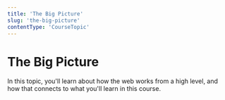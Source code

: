 ```yaml
---
title: 'The Big Picture'
slug: 'the-big-picture'
contentType: 'CourseTopic'
---
```


# The Big Picture

In this topic, you'll learn about how the web works from a high level, and how that connects to what
you'll learn in this course.
